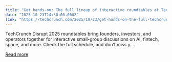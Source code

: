 ```yaml
---
title: "Get hands-on: The full lineup of interactive roundtables at TechCrunch Disrupt 2025"
date: "2025-10-23T14:30:00.000Z"
link: "https://techcrunch.com/2025/10/23/get-hands-on-the-full-techcrunch-disrupt-2025-roundtable-agenda/"
---
```


TechCrunch Disrupt 2025 roundtables bring founders, investors, and operators together for interactive small-group discussions on AI, fintech, space, and more. Check the full schedule, and don’t miss y...

[Read more](https://techcrunch.com/2025/10/23/get-hands-on-the-full-techcrunch-disrupt-2025-roundtable-agenda/)
